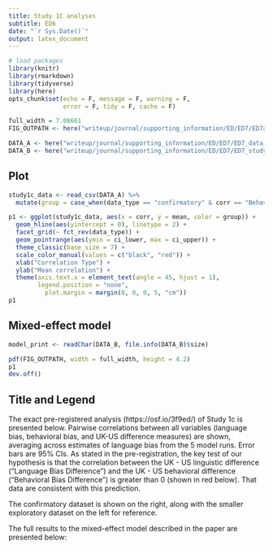 ```yaml
---
title: Study 1C analyses
subtitle: ED6
date: "`r Sys.Date()`"
output: latex_document
---
```



```r
# load packages
library(knitr)
library(rmarkdown)
library(tidyverse)
library(here)
opts_chunk$set(echo = F, message = F, warning = F,
               error = F, tidy = F, cache = F)
```

```r
full_width = 7.08661
FIG_OUTPATH <- here("writeup/journal/supporting_information/ED/ED7/ED7a.pdf")

```


```r
DATA_A <- here("writeup/journal/supporting_information/ED/ED7/ED7_data_1.csv")
DATA_B <- here("writeup/journal/supporting_information/ED/ED7/ED7_study_1c_model_print.txt")
```


## Plot


```r
study1c_data <- read_csv(DATA_A) %>%
  mutate(group = case_when(data_type == "confirmatory" & corr == "Behavioral Bias Difference ~ Language Bias Difference" ~ "targ", TRUE ~ "other"))

p1 <- ggplot(study1c_data, aes(x = corr, y = mean, color = group)) +
  geom_hline(aes(yintercept = 0), linetype = 2) +
  facet_grid(~ fct_rev(data_type)) +
  geom_pointrange(aes(ymin = ci_lower, max = ci_upper)) +
  theme_classic(base_size = 7) +
  scale_color_manual(values = c("black", "red")) +
  xlab("Correlation Type") +
  ylab("Mean correlation") +
  theme(axis.text.x = element_text(angle = 45, hjust = 1),
        legend.position = "none",
          plot.margin = margin(0, 0, 0, 5, "cm"))
p1
```

## Mixed-effect model

```r
model_print <- readChar(DATA_B, file.info(DATA_B)$size)
```

\begin{table}[H]
\centering
\begin{tabular}{|l|l|l|l|}
\hline

& \bf{Behavioral Effect Resid} & & \\ \hline
\bf{Predictors} & Estimates & SE & Statistic \\ \hline
(intercept) & -0.00 & 0.05 & -0.09 \\ \hline
country (uk) & 0.02 & 0.01 & 1.74 \\ \hline
language bias difference (uk - us) & -0.03 & 0.07 & -0.42 \\ \hline
country:language bias difference & 0.05 & 0.02 & 2.88 \\ \hline
\bf{Random Effects} \\ \hline
s2 & 0.20  & & \\ \hline
T00 user id & 0.01  & & \\ \hline
T00 domain & 0.07 & &  \\ \hline
N user id & 22059  & & \\ \hline
N domain & 31  & & \\ \hline
\specialrule{.1em}{.05em}{.05em} 
Observations & 27045  & & \\ \hline

\end{tabular}
\end{table}


```r
pdf(FIG_OUTPATH, width = full_width, height = 4.2)
p1
dev.off()
```

## Title and Legend 


The exact pre-registered analysis (https://osf.io/3f9ed/) of Study 1c is presented below. Pairwise correlations between all variables (language bias, behavioral bias, and UK-US difference measures) are shown, averaging across estimates of language bias from the 5 model runs. Error bars are 95% CIs. As stated in the pre-registration, the key test of our hypothesis is that the correlation between the UK - US linguistic difference ("Language Bias Difference") and the UK - US behavioral difference  ("Behavioral Bias Difference") is greater than 0 (shown in red below). That data are consistent with this prediction.

The confirmatory dataset is shown on the right, along with the smaller exploratory dataset on the left for reference. 

The full results to the mixed-effect model described in the paper are presented below:
